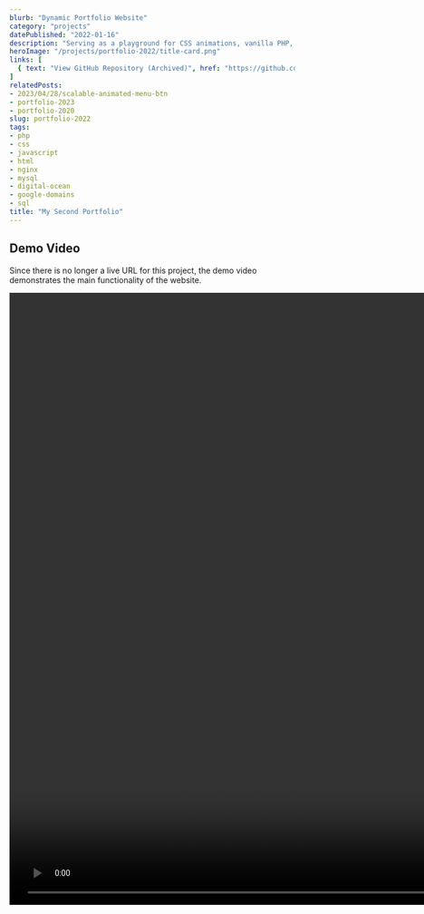 ```yaml
---
blurb: "Dynamic Portfolio Website"
category: "projects"
datePublished: "2022-01-16"
description: "Serving as a playground for CSS animations, vanilla PHP, and NGINX as I learned more about full-stack web development, this dynamic portfolio website underwent numerous design changes and a few code architecture refactors in its time active."
heroImage: "/projects/portfolio-2022/title-card.png"
links: [
  { text: "View GitHub Repository (Archived)", href: "https://github.com/twit96/portfolio-2022", },
]
relatedPosts:
- 2023/04/28/scalable-animated-menu-btn
- portfolio-2023
- portfolio-2020
slug: portfolio-2022
tags:
- php
- css
- javascript
- html
- nginx
- mysql
- digital-ocean
- google-domains
- sql
title: "My Second Portfolio"
---
```



<PostSection>
  <PostSectionContent slot="content">
    <h2>Demo Video</h2>
    <p>
      Since there is no longer a live URL for this project,
      the demo video demonstrates the main functionality of the website.
    </p>
    <video width="1920" height="1080" controls>
      <source src="/projects/portfolio-2022/demo-portfolio2022.mp4" type="video/mp4" />
      Download the 
      <a href="/projects/portfolio-2022/demo-portfolio2022.mp4">MP4</a>
    </video>
  </PostSectionContent>
</PostSection>